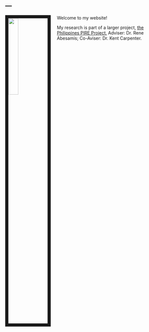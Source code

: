 ---
---

<link rel="stylesheet" href="styles.css" type="text/css">

<img src="images/omar.jpg" style="width:25%; border:10px solid; margin-right: 20px" align="left">

Welcome to my website!

My research is part of a larger project, <a href="https://sites.wp.odu.edu/PIRE/">the Philippines PIRE Project.</a> Adviser: Dr. Rene Abesamis; Co-Aviser: Dr. Kent Carpenter.
